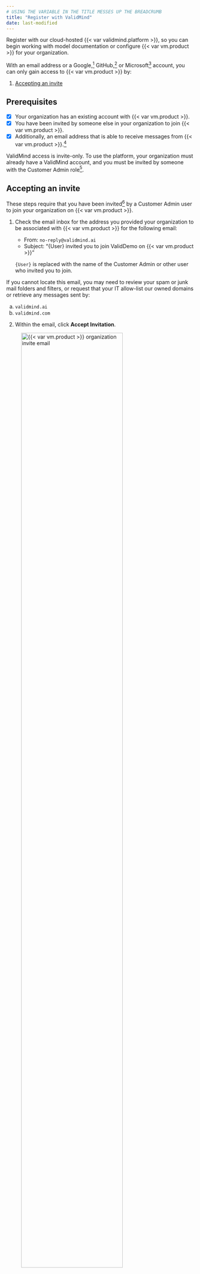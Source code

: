 ```yaml
---
# USING THE VARIABLE IN THE TITLE MESSES UP THE BREADCRUMB
title: "Register with ValidMind"
date: last-modified
---
```


Register with our cloud-hosted {{< var validmind.platform >}}, so you can begin working with model documentation or configure {{< var vm.product >}} for your organization.

With an email address or a Google,[^1] GitHub,[^2] or Microsoft[^3] account, you can only gain access to {{< var vm.product >}} by:

1. [Accepting an invite](#accept-an-invite)



::: {.attn}

## Prerequisites

- [x] Your organization has an existing account with {{< var vm.product >}}.
- [x] You have been invited by someone else in your organization to join {{< var vm.product >}}.
- [x] Additionally, an email address that is able to receive messages from {{< var vm.product >}}.[^4]

::: {.callout}
ValidMind access is invite-only. To use the platform, your organization must already have a ValidMind account, and you must be invited by someone with the Customer Admin role[^5].
:::

:::

## Accepting an invite 

::: {.callout title="This method will allow you to register as user linked to your institution's existing organization."}
These steps require that you have been invited[^6] by a Customer Admin user to join your organization on {{< var vm.product >}}.
:::

1. Check the email inbox for the address you provided your organization to be associated with {{< var vm.product >}} for the following email:

    - From: `no-reply@validmind.ai`
    - Subject: "{User} invited you to join ValidDemo on {{< var vm.product >}}"

    `{User}` is replaced with the name of the Customer Admin or other user who invited you to join. 

::: {.column-margin}
If you cannot locate this email, you may need to review your spam or junk mail folders and filters, or request that your IT allow-list our owned domains or retrieve any messages sent by:

a. `validmind.ai`
b. `validmind.com`
:::

2. Within the email, click **Accept Invitation**.

![{{< var vm.product >}} organization invite email](organization-invitation-email.png){width=80% fig-alt="Screenshot of the ValidMind organization invite email" .screenshot}

3. On the page that opens up in your web browser, click **Accept Invitation**.

![{{< var vm.product >}} accept invitation to join an organization screen](organization-accept-invitation.png){width=80% fig-alt="Screenshot of the ValidMind accept invitation to join an organization screen" .screenshot group="accept"}

::: {.column-margin}
![{{< var vm.product >}} signup welcome screen](signup-welcome-screen.png){width=90% fig-alt="Screenshot of the ValidMind signup welcome screen" .screenshot group="accept"}
:::

4. On the Welcome screen, enter your email address and input a secure, unique password, or choose one of the single sign-on options to link to your account:

    - **Continue with Google**
    - **Continue with GitHub**
    - **Continue with Microsoft Account**

::: {.callout-important}
Make sure that the email or account you use to link to {{< var vm.product >}} is the one that was invited to join your organization.
:::

5. Check the email inbox for the address you used to sign up with {{< var vm.product >}} for the following email:

    - From: `no-reply@validmind.ai`
    - Subject: "Verify your email"

![Verification email sent by {{< var vm.product >}}](verify-email.png){width=80% fig-alt="Screenshot of the verification email sent by ValidMind" .screenshot group="accept-verify"}
  
::: {.column-margin}
If you cannot locate this email, ou may need to review your spam or junk mail folders and filters, or request that your IT allow-list our owned domains or retrieve any messages sent by:

a. `validmind.ai`
b. `validmind.com`
:::

::: {.column-margin}
![Confirmation of email verification](email-verified.png){fig-alt="Screenshot of the confirmation of email verification" .screenshot group="accept-verify"}

:::

6. Click **<u>Confirm my account</u>** to gain full access to {{< var vm.product >}}.

7. Return to the main {{< var vm.product >}} dashboard[^7] by clicking on **Back to {{< var vm.product >}}**. 
    
    Sample models[^8] are populated for you in this new organization to demonstrate the usage of {{< var vm.product >}}.

:::: {.flex .flex-wrap .justify-around}
::: {.w-40-ns}
![{{< var vm.product >}}'s main dashboard](main-dashboard.png){fig-alt="Screenshot of the main ValidMind dashboard" .screenshot group="dashboard"}

:::
::: {.w-40-ns}
![Sample models populated by ValidMind](sample-models.png){fig-alt="Screenshot of the sample models populated by ValidMind" .screenshot group="dashboard"}

:::
::::

## What's next

- [Managing your organization](managing-your-organization.qmd)
- [Managing users](managing-users.qmd)
- [Personalize {{< var vm.product >}}](personalize-validmind.qmd)


<!-- FOOTNOTES -->

[^1]: **Google:** [Single sign-on](https://cloud.google.com/architecture/identity/single-sign-on)

[^2]: **GitHub:** [SAML single sign-on](https://docs.github.com/en/enterprise-cloud@latest/authentication/authenticating-with-saml-single-sign-on/about-authentication-with-saml-single-sign-on)

[^3]: **Microsoft:** [What is single sign-on?](https://learn.microsoft.com/en-us/entra/identity/enterprise-apps/what-is-single-sign-on)

[^4]:

    To receive invitation and verification emails from {{< var vm.product >}}, you may need to first request that your IT allow-list our owned domains or retrieve any messages sent by:

    a. `validmind.ai`
    b. `validmind.com`

[^5]: [Manage roles](manage-roles.qmd)


[^6]: [User invitations](/guide/configuration/manage-users.qmd#user-invitations)

[^7]: [Customize your dashboard](customize-your-dashboard.qmd)

[^8]: [Working with the model inventory](/guide/model-inventory/working-with-model-inventory.qmd)
